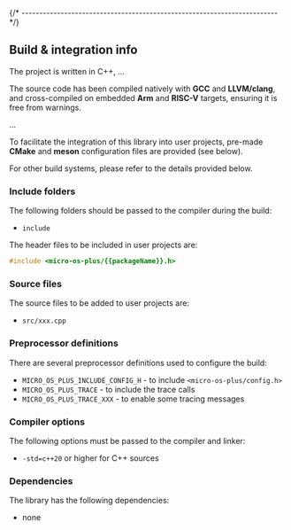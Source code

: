 

{/* ------------------------------------------------------------------------ */}

## Build & integration info

The project is written in C++, ...

The source code has been compiled natively with **GCC** and **LLVM/clang**,
and cross-compiled on embedded **Arm** and **RISC-V** targets,
ensuring it is free from warnings.

...

To facilitate the integration of this library into user projects,
pre-made **CMake** and **meson** configuration files are provided
(see below).

For other build systems, please refer to the details provided below.

### Include folders

The following folders should be passed to the compiler during the build:

- `include`

The header files to be included in user projects are:

```cpp
#include <micro-os-plus/{{packageName}}.h>
```

### Source files

The source files to be added to user projects are:

- `src/xxx.cpp`

### Preprocessor definitions

There are several preprocessor definitions used to configure the build:

- `MICRO_OS_PLUS_INCLUDE_CONFIG_H` - to include `<micro-os-plus/config.h>`
- `MICRO_OS_PLUS_TRACE` - to include the trace calls
- `MICRO_OS_PLUS_TRACE_XXX` - to enable some tracing messages

### Compiler options

The following options must be passed to the compiler and linker:

- `-std=c++20` or higher for C++ sources

### Dependencies

The library has the following dependencies:

- none

<CommonCmakeIntegration />

<CommonMesonIntegration />
